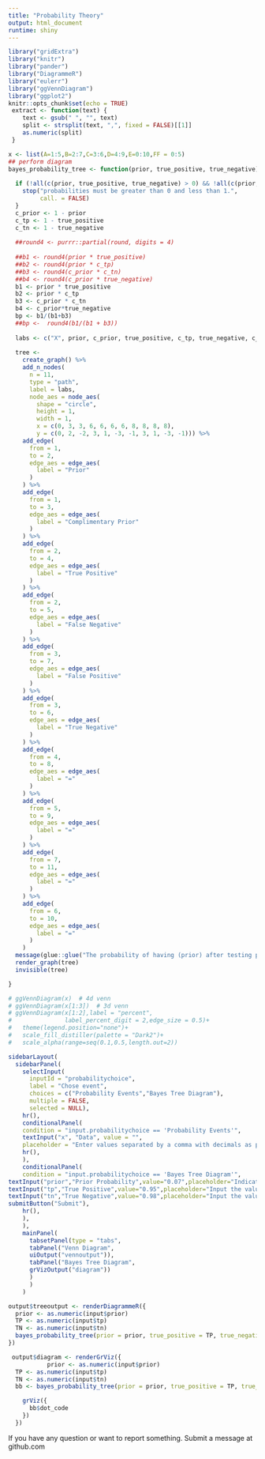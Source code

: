 ---
title: "Probability Theory"
output: html_document
runtime: shiny
---


```{r setup, include=FALSE}

library("gridExtra")
library("knitr")
library("pander")
library("DiagrammeR") 
library("eulerr")
library("ggVennDiagram")
library("ggplot2")
knitr::opts_chunk$set(echo = TRUE)
 extract <- function(text) {
    text <- gsub(" ", "", text)
    split <- strsplit(text, ",", fixed = FALSE)[[1]]
    as.numeric(split)
 }

x <- list(A=1:5,B=2:7,C=3:6,D=4:9,E=0:10,FF = 0:5)
## perform diagram
bayes_probability_tree <- function(prior, true_positive, true_negative) {
  
  if (!all(c(prior, true_positive, true_negative) > 0) && !all(c(prior, true_positive, true_negative) < 1)) {
    stop("probabilities must be greater than 0 and less than 1.",
         call. = FALSE)
  }
  c_prior <- 1 - prior
  c_tp <- 1 - true_positive
  c_tn <- 1 - true_negative
  
  ##round4 <- purrr::partial(round, digits = 4)
  
  ##b1 <- round4(prior * true_positive)
  ##b2 <- round4(prior * c_tp)
  ##b3 <- round4(c_prior * c_tn)
  ##b4 <- round4(c_prior * true_negative)
  b1 <- prior * true_positive
  b2 <- prior * c_tp
  b3 <- c_prior * c_tn
  b4 <- c_prior*true_negative
  bp <- b1/(b1+b3)
  ##bp <-  round4(b1/(b1 + b3))
  
  labs <- c("X", prior, c_prior, true_positive, c_tp, true_negative, c_tn, b1, b2, b4, b3)
  
  tree <-
    create_graph() %>%
    add_n_nodes(
      n = 11,
      type = "path",
      label = labs,
      node_aes = node_aes(
        shape = "circle",
        height = 1,
        width = 1,
        x = c(0, 3, 3, 6, 6, 6, 6, 8, 8, 8, 8),
        y = c(0, 2, -2, 3, 1, -3, -1, 3, 1, -3, -1))) %>% 
    add_edge(
      from = 1,
      to = 2,
      edge_aes = edge_aes(
        label = "Prior"
      )
    ) %>% 
    add_edge(
      from = 1, 
      to = 3,
      edge_aes = edge_aes(
        label = "Complimentary Prior"
      )
    ) %>% 
    add_edge(
      from = 2,
      to = 4,
      edge_aes = edge_aes(
        label = "True Positive"
      )
    ) %>% 
    add_edge(
      from = 2,
      to = 5,
      edge_aes = edge_aes(
        label = "False Negative"
      )
    ) %>% 
    add_edge(
      from = 3,
      to = 7,
      edge_aes = edge_aes(
        label = "False Positive"
      )
    ) %>% 
    add_edge(
      from = 3,
      to = 6,
      edge_aes = edge_aes(
        label = "True Negative"
      )
    ) %>% 
    add_edge(
      from = 4,
      to = 8,
      edge_aes = edge_aes(
        label = "="
      )
    ) %>% 
    add_edge(
      from = 5,
      to = 9,
      edge_aes = edge_aes(
        label = "="
      )
    ) %>% 
    add_edge(
      from = 7,
      to = 11,
      edge_aes = edge_aes(
        label = "="
      )
    ) %>% 
    add_edge(
      from = 6,
      to = 10,
      edge_aes = edge_aes(
        label = "="
      )
    ) 
  message(glue::glue("The probability of having (prior) after testing positive is {bp}"))
  render_graph(tree)
  invisible(tree)

}

# ggVennDiagram(x)  # 4d venn
# ggVennDiagram(x[1:3])  # 3d venn
# ggVennDiagram(x[1:2],label = "percent",
#               label_percent_digit = 2,edge_size = 0.5)+
#   theme(legend.position="none")+
#   scale_fill_distiller(palette = "Dark2")+
#   scale_alpha(range=seq(0.1,0.5,length.out=2))


```

```{r probability-module-setup,echo=FALSE}
sidebarLayout(
  sidebarPanel(
    selectInput(
      inputId = "probabilitychoice",
      label = "Chose event",
      choices = c("Probability Events","Bayes Tree Diagram"),
      multiple = FALSE,
      selected = NULL),
    hr(),
    conditionalPanel(
    condition = "input.probabilitychoice == 'Probability Events'",
    textInput("x", "Data", value = "",
    placeholder = "Enter values separated by a comma with decimals as points, e.g. 1.2, 3.14, 3.1417, etc."),
    hr(),
    ),
    conditionalPanel(
    condition = "input.probabilitychoice == 'Bayes Tree Diagram'",
textInput("prior","Prior Probability",value="0.07",placeholder="Indicate the value of the Prior"),
textInput("tp","True Positive",value="0.95",placeholder="Input the value for the true positive"),
textInput("tn","True Negative",value="0.98",placeholder="Input the value for the true negative"),
submitButton("Submit"),
    hr(),
    ),
    ),
    mainPanel(
      tabsetPanel(type = "tabs",
      tabPanel("Venn Diagram", 
      uiOutput("vennoutput")),
      tabPanel("Bayes Tree Diagram",
      grVizOutput("diagram"))
      )
      )
    )

output$treeoutput <- renderDiagrammeR({
  prior <- as.numeric(input$prior)
  TP <- as.numeric(input$tp)
  TN <- as.numeric(input$tn)
  bayes_probability_tree(prior = prior, true_positive = TP, true_negative = TN)
})

 output$diagram <- renderGrViz({
           prior <- as.numeric(input$prior)
  TP <- as.numeric(input$tp)
  TN <- as.numeric(input$tn)
  bb <- bayes_probability_tree(prior = prior, true_positive = TP, true_negative = TN)

    grViz({
      bb$dot_code
    })
  })

```

If you have any question or want to report something. Submit a message at github.com
